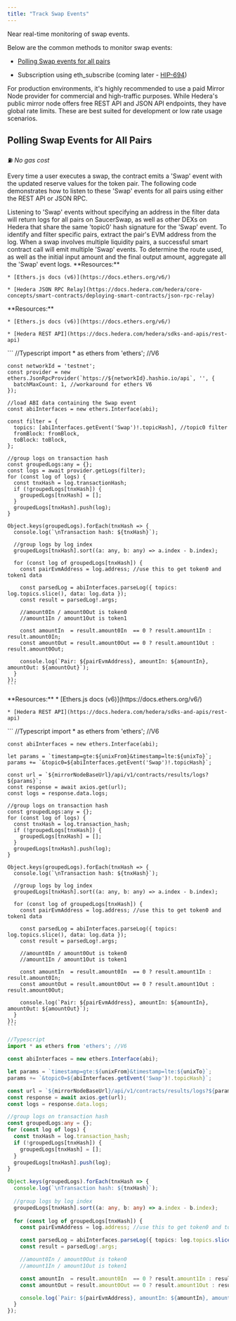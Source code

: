 ```yaml
---
title: "Track Swap Events"
---
```


Near real-time monitoring of swap events.

Below are the common methods to monitor swap events:

* [Polling Swap events for all pairs](/developer/saucerswap-v1/swap-operations/track-swap-events#polling-swap-events-for-all-pairs)

* Subscription using eth\_subscribe (coming later - [HIP-694](https://hips.hedera.com/hip/hip-694))

<Info>
  For production environments, it's highly recommended to use a paid Mirror Node provider for commercial and high-traffic purposes. While Hedera's public mirror node offers free REST API and JSON API endpoints, they have global rate limits. These are best suited for development or low rate usage scenarios.
</Info>



## Polling Swap Events for All Pairs

⛽ *No gas cost*

Every time a user executes a swap, the contract emits a 'Swap' event with the updated reserve values for the token pair. The following code demonstrates how to listen to these 'Swap' events for all pairs using either the REST API or JSON RPC.

<Note>
  Listening to 'Swap' events without specifying an address in the filter data will return logs for all pairs on SaucerSwap, as well as other DEXs on Hedera that share the same 'topic0' hash signature for the 'Swap' event. To identify and filter specific pairs, extract the pair's EVM address from the log.
</Note>

<Info>
  When a swap involves multiple liquidity pairs, a successful smart contract call will emit multiple 'Swap' events. To determine the route used, as well as the initial input amount and the final output amount, aggregate all the 'Swap' event logs.
</Info>

<Tabs>
  <Tab title="JSON RPC">
    **Resources:**

    * [Ethers.js docs (v6)](https://docs.ethers.org/v6/)

    * [Hedera JSON RPC Relay](https://docs.hedera.com/hedera/core-concepts/smart-contracts/deploying-smart-contracts/json-rpc-relay)
  </Tab>

  <Tab title="REST API">
    **Resources:**

    * [Ethers.js docs (v6)](https://docs.ethers.org/v6/)

    * [Hedera REST API](https://docs.hedera.com/hedera/sdks-and-apis/rest-api)
  </Tab>

  <Tab title>
    ```
    //Typescript
    import * as ethers from 'ethers'; //V6

    const networkId = 'testnet';
    const provider = new ethers.JsonRpcProvider(`https://${networkId}.hashio.io/api`, '', {
      batchMaxCount: 1, //workaround for ethers V6
    });

    //load ABI data containing the Swap event
    const abiInterfaces = new ethers.Interface(abi);

    const filter = {
      topics: [abiInterfaces.getEvent('Swap')!.topicHash], //topic0 filter
      fromBlock: fromBlock,
      toBlock: toBlock,
    };

    //group logs on transaction hash
    const groupedLogs:any = {};
    const logs = await provider.getLogs(filter);
    for (const log of logs) {      
      const tnxHash = log.transactionHash;     
      if (!groupedLogs[tnxHash]) {
        groupedLogs[tnxHash] = [];
      }
      groupedLogs[tnxHash].push(log);
    }

    Object.keys(groupedLogs).forEach(tnxHash => {
      console.log(`\nTransaction hash: ${tnxHash}`);

      //group logs by log index
      groupedLogs[tnxHash].sort((a: any, b: any) => a.index - b.index);
      
      for (const log of groupedLogs[tnxHash]) {
        const pairEvmAddress = log.address; //use this to get token0 and token1 data

        const parsedLog = abiInterfaces.parseLog({ topics: log.topics.slice(), data: log.data });
        const result = parsedLog!.args;

        //amount0In / amount0Out is token0
        //amount1In / amount1Out is token1

        const amountIn  = result.amount0In  == 0 ? result.amount1In : result.amount0In;
        const amountOut = result.amount0Out == 0 ? result.amount1Out : result.amount0Out; 

        console.log(`Pair: ${pairEvmAddress}, amountIn: ${amountIn}, amountOut: ${amountOut}`);
      }
    });
    ```
  </Tab>

  <Tab title>
    **Resources:**
  </Tab>

  <Tab title>
    * [Ethers.js docs (v6)](https://docs.ethers.org/v6/)

    * [Hedera REST API](https://docs.hedera.com/hedera/sdks-and-apis/rest-api)
  </Tab>

  <Tab title>
    ```
    //Typescript
    import * as ethers from 'ethers'; //V6

    const abiInterfaces = new ethers.Interface(abi);

    let params = `timestamp=gte:${unixFrom}&timestamp=lte:${unixTo}`;  
    params += `&topic0=${abiInterfaces.getEvent('Swap')!.topicHash}`;

    const url = `${mirrorNodeBaseUrl}/api/v1/contracts/results/logs?${params}`;  
    const response = await axios.get(url);
    const logs = response.data.logs;

    //group logs on transaction hash
    const groupedLogs:any = {};
    for (const log of logs) {     
      const tnxHash = log.transaction_hash;     
      if (!groupedLogs[tnxHash]) {
        groupedLogs[tnxHash] = [];
      }
      groupedLogs[tnxHash].push(log);
    }

    Object.keys(groupedLogs).forEach(tnxHash => {
      console.log(`\nTransaction hash: ${tnxHash}`);
      
      //group logs by log index
      groupedLogs[tnxHash].sort((a: any, b: any) => a.index - b.index);
      
      for (const log of groupedLogs[tnxHash]) {
        const pairEvmAddress = log.address; //use this to get token0 and token1 data

        const parsedLog = abiInterfaces.parseLog({ topics: log.topics.slice(), data: log.data });
        const result = parsedLog!.args;

        //amount0In / amount0Out is token0
        //amount1In / amount1Out is token1

        const amountIn  = result.amount0In  == 0 ? result.amount1In : result.amount0In;
        const amountOut = result.amount0Out == 0 ? result.amount1Out : result.amount0Out; 

        console.log(`Pair: ${pairEvmAddress}, amountIn: ${amountIn}, amountOut: ${amountOut}`);
      }
    });
    ```
  </Tab>
</Tabs>

```typescript
//Typescript
import * as ethers from 'ethers'; //V6

const abiInterfaces = new ethers.Interface(abi);

let params = `timestamp=gte:${unixFrom}&timestamp=lte:${unixTo}`;  
params += `&topic0=${abiInterfaces.getEvent('Swap')!.topicHash}`;

const url = `${mirrorNodeBaseUrl}/api/v1/contracts/results/logs?${params}`;  
const response = await axios.get(url);
const logs = response.data.logs;

//group logs on transaction hash
const groupedLogs:any = {};
for (const log of logs) {     
  const tnxHash = log.transaction_hash;     
  if (!groupedLogs[tnxHash]) {
    groupedLogs[tnxHash] = [];
  }
  groupedLogs[tnxHash].push(log);
}

Object.keys(groupedLogs).forEach(tnxHash => {
  console.log(`\nTransaction hash: ${tnxHash}`);
  
  //group logs by log index
  groupedLogs[tnxHash].sort((a: any, b: any) => a.index - b.index);
  
  for (const log of groupedLogs[tnxHash]) {
    const pairEvmAddress = log.address; //use this to get token0 and token1 data

    const parsedLog = abiInterfaces.parseLog({ topics: log.topics.slice(), data: log.data });
    const result = parsedLog!.args;

    //amount0In / amount0Out is token0
    //amount1In / amount1Out is token1

    const amountIn  = result.amount0In  == 0 ? result.amount1In : result.amount0In;
    const amountOut = result.amount0Out == 0 ? result.amount1Out : result.amount0Out; 

    console.log(`Pair: ${pairEvmAddress}, amountIn: ${amountIn}, amountOut: ${amountOut}`);
  }
});
```